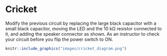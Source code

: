 # Cricket

Modify the previous circuit by replacing the large black capacitor with a small black capacitor, moving the LED and the 10 kΩ resistor connected to it, and adding the speaker connector as shown.
As an instructor to check your circuit before you flip the power switch to ON.


```r
knitr::include_graphics("images/cricket_diagram.png")
```
